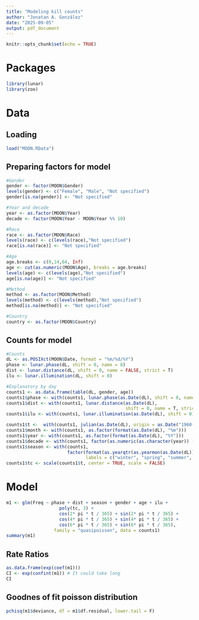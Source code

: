 ```yaml
---
title: "Modeling kill counts"
author: "Jonatan A. González"
date: "2025-09-05"
output: pdf_document
---
```


```r
knitr::opts_chunk$set(echo = TRUE)
```

# Packages
```r
library(lunar)
library(zoo)
```


# Data

## Loading
```r
load("MOON.RData")
```

## Preparing factors for model
```r
#Gender
gender <- factor(MOON$Gender)
levels(gender) <- c("Female", "Male", "Not specified")
gender[is.na(gender)] <- "Not specified"

#Year and decade
year <- as.factor(MOON$Year)
decade <- factor(MOON$Year - MOON$Year %% 10)

#Race
race <- as.factor(MOON$Race)
levels(race) <- c(levels(race),"Not specified")
race[is.na(race)] <- "Not specified"

#Age
age.breaks <- c(0,14,64, Inf)
age <- cut(as.numeric(MOON$Age), breaks = age.breaks)
levels(age) <- c(levels(age),"Not specified")
age[is.na(age)] <- "Not specified"

#Method
method <- as.factor(MOON$Method)
levels(method) <- c(levels(method),"Not specified")
method[is.na(method)] <- "Not specified"

#Country
country <- as.factor(MOON$Country)
```

## Counts for model
```r
#Counts
dL <- as.POSIXct(MOON$Date, format = "%m/%d/%Y")
phase <- lunar.phase(dL, shift = 0, name = 8)
dist <- lunar.distance(dL, shift = 0, name = FALSE, strict = T)
ilu <- lunar.illumination(dL, shift = 0)

#Explanatory by day
counts1 <- as.data.frame(table(dL, gender, age))
counts1$phase <- with(counts1, lunar.phase(as.Date(dL), shift = 0, name = 8))
counts1$dist <- with(counts1, lunar.distance(as.Date(dL),
                                             shift = 0, name = T, strict = T))
counts1$ilu <- with(counts1, lunar.illumination(as.Date(dL), shift = 0))

counts1$t <-  with(counts1, julian(as.Date(dL), origin = as.Date("1960-01-01")))
counts1$month <- with(counts1, as.factor(format(as.Date(dL), "%m")))
counts1$year <- with(counts1, as.factor(format(as.Date(dL), "%Y")))
counts1$decade <- with(counts1, factor(as.numeric(as.character(year)) - as.numeric(as.character(year)) %% 10))
counts1$season <- with(counts1,
                       factor(format(as.yearqtr(as.yearmon(as.Date(dL))), "%q"), 
                              labels = c("winter", "spring", "summer", "autumn")))
counts1$tc <- scale(counts1$t, center = TRUE, scale = FALSE)
```


# Model 
```r
m1 <- glm(Freq ~ phase + dist + season + gender + age + ilu +
                    poly(tc, 3) + 
                    cos(2* pi * t / 365) + sin(2* pi * t / 365) +
                    cos(4* pi * t / 365) + sin(4* pi * t / 365) + 
                    cos(6* pi * t / 365) + sin(6* pi * t / 365),
                  family = "quasipoisson", data = counts1)
summary(m1)
```

## Rate Ratios

```r
as.data.frame(exp(coef(m1)))
CI <- exp(confint(m1)) # It could take long
CI
```


## Goodnes of fit poisson distribution

```r
pchisq(m1$deviance, df = m1$df.residual, lower.tail = F)
```



